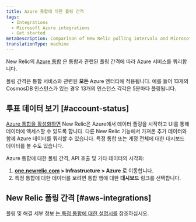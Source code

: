 ```yaml
---
title: Azure 통합에 대한 폴링 간격
tags:
  - Integrations
  - Microsoft Azure integrations
  - Get started
metaDescription: Comparison of New Relic polling intervals and Microsoft Azure data intervals for Azure integrations with New Relic.
translationType: machine
---
```


New Relic의 [Azure 통합](/docs/infrastructure/microsoft-azure-integrations/getting-started/introduction-azure-monitoring-integrations) 은 통합과 관련된 폴링 간격에 따라 Azure 서비스를 쿼리합니다.

폴링 간격은 통합 서비스와 관련된 **모든** Azure 엔터티에 적용됩니다. 예를 들어 13개의 CosmosDB 인스턴스가 있는 경우 13개의 인스턴스 각각은 5분마다 폴링됩니다.

## 투표 데이터 보기 [#account-status]

[Azure 통합을 활성화하면](/docs/infrastructure/microsoft-azure-integrations/getting-started/activate-azure-integrations) New Relic은 Azure에서 데이터 폴링을 시작하고 UI를 통해 데이터에 액세스할 수 있도록 합니다. 다른 New Relic 기능에서 가져온 추가 데이터와 함께 Azure 데이터를 쿼리할 수 있습니다. 특정 통합 또는 계정 전체에 대한 대시보드 데이터를 볼 수도 있습니다.

Azure 통합에 대한 폴링 간격, API 호출 및 기타 데이터의 시각화:

1. **[one.newrelic.com](https://one.newrelic.com) > Infrastructure > Azure** 로 이동합니다.
2. 특정 통합에 대한 데이터를 보려면 통합 행에 대한 **대시보드** 링크를 선택합니다.

## New Relic 폴링 간격 [#aws-integrations]

폴링 및 해결 세부 정보 [는 특정 통합에 대한 설명서를](/docs/integrations/microsoft-azure-integrations/azure-integrations-list) 참조하십시오.